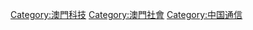 {{Catmore}}

[[Category:澳門科技|Category:澳門科技]]
[[Category:澳門社會|Category:澳門社會]]
[[Category:中国通信|Category:中国通信]]